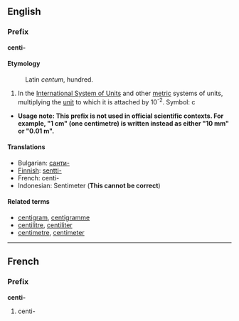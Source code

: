 ==English==
===Prefix===
'''centi-'''

====Etymology====
:Latin ''centum'', hundred.

#In the [[International System of Units]] and other [[metric]] systems of units, multiplying the [[unit]] to which it is attached by 10<sup>-2</sup>. Symbol: c
*'''Usage note: This prefix is not used in official scientific contexts.  For example, "1 cm" (one centimetre) is written instead as either "10 mm" or "0.01 m".'''

====Translations====
*Bulgarian: [[санти-]]
*[[Finnish]]: [[sentti-]]
*French: centi-
*Indonesian: Sentimeter ('''This cannot be correct''')

====Related terms====
*[[centigram]], [[centigramme]]
*[[centilitre]], [[centiliter]]
*[[centimetre]], [[centimeter]]

----

==French==
===Prefix===
'''centi-'''

#centi-